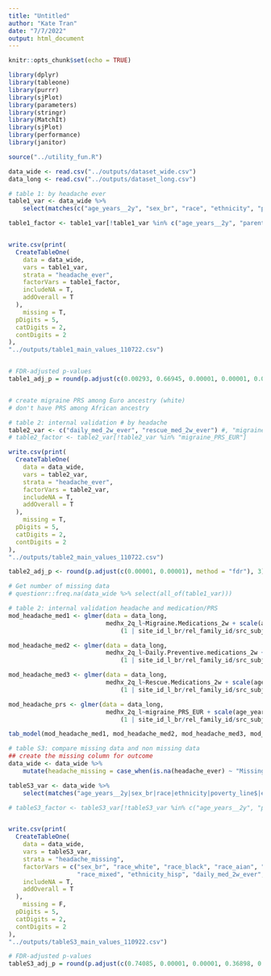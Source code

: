 ```yaml
---
title: "Untitled"
author: "Kate Tran"
date: "7/7/2022"
output: html_document
---
```


```r
knitr::opts_chunk$set(echo = TRUE)
```

```r
library(dplyr)
library(tableone)
library(purrr)
library(sjPlot)
library(parameters)
library(stringr)
library(MatchIt)
library(sjPlot)
library(performance)
library(janitor)

source("../utility_fun.R")
```

```r
data_wide <- read.csv("../outputs/dataset_wide.csv")
data_long <- read.csv("../outputs/dataset_long.csv")
```

```r
# table 1: by headache ever
table1_var <- data_wide %>% 
    select(matches(c("age_years__2y", "sex_br", "race", "ethnicity", "poverty_line$", "edu$"))) %>% names()

table1_factor <- table1_var[!table1_var %in% c("age_years__2y", "parents_avg_edu")]


write.csv(print(
  CreateTableOne(
    data = data_wide,
    vars = table1_var,
    strata = "headache_ever",
    factorVars = table1_factor,
    includeNA = T,
    addOverall = T
  ),
    missing = T,
  pDigits = 5,
  catDigits = 2,
  contDigits = 2
),
"../outputs/table1_main_values_110722.csv")


# FDR-adjusted p-values
table1_adj_p = round(p.adjust(c(0.00293, 0.66945, 0.00001, 0.00001, 0.00002, 0.81631, 0.64358, 0.09838, 0.00009, 0.00789, 0.00001), method = "fdr"), 3)


# create migraine PRS among Euro ancestry (white)
# don't have PRS among African ancestry

# table 2: internal validation # by headache
table2_var <- c("daily_med_2w_ever", "rescue_med_2w_ever") #, "migraine_PRS_EUR"
# table2_factor <- table2_var[!table2_var %in% "migraine_PRS_EUR"]

write.csv(print(
  CreateTableOne(
    data = data_wide,
    vars = table2_var,
    strata = "headache_ever",
    factorVars = table2_var,
    includeNA = T,
    addOverall = T
  ),
    missing = T,
  pDigits = 5,
  catDigits = 2,
  contDigits = 2
),
"../outputs/table2_main_values_110722.csv")

table2_adj_p <- round(p.adjust(c(0.00001, 0.00001), method = "fdr"), 3)

# Get number of missing data
# questionr::freq.na(data_wide %>% select(all_of(table1_var)))
```

```r
# table 2: internal validation headache and medication/PRS
mod_headache_med1 <- glmer(data = data_long, 
                           medhx_2q_l~Migraine.Medications_2w + scale(age_years) + scale(age_years)^2 + scale(age_years)^3 + sex_br + race_black + race_white + ethnicity_hisp + household_income +
                               (1 | site_id_l_br/rel_family_id/src_subject_id), family = binomial, nAGQ = 0)

mod_headache_med2 <- glmer(data = data_long, 
                           medhx_2q_l~Daily.Preventive.medications_2w + scale(age_years) + scale(age_years)^2 + scale(age_years)^3  + sex_br + race_black + race_white + ethnicity_hisp + household_income +
                               (1 | site_id_l_br/rel_family_id/src_subject_id), family = binomial, nAGQ = 0)

mod_headache_med3 <- glmer(data = data_long, 
                           medhx_2q_l~Rescue.Medications_2w + scale(age_years) + scale(age_years)^2 + scale(age_years)^3  + sex_br + race_black + race_white + ethnicity_hisp + household_income +
                               (1 | site_id_l_br/rel_family_id/src_subject_id), family = binomial, nAGQ = 0)

mod_headache_prs <- glmer(data = data_long, 
                           medhx_2q_l~migraine_PRS_EUR + scale(age_years) + scale(age_years)^2 + scale(age_years)^3  + sex_br + race_black + race_white + ethnicity_hisp + household_income +
                               (1 | site_id_l_br/rel_family_id/src_subject_id), family = binomial, nAGQ = 0)

tab_model(mod_headache_med1, mod_headache_med2, mod_headache_med3, mod_headache_prs, show.intercept = F)
```

```r
# table S3: compare missing data and non missing data
## create the missing column for outcome
data_wide <- data_wide %>% 
    mutate(headache_missing = case_when(is.na(headache_ever) ~ "Missing", TRUE ~ "Not missing"))

tableS3_var <- data_wide %>% 
    select(matches("age_years__2y|sex_br|race|ethnicity|poverty_line$|edu$|daily_med_2w_ever|rescue_med_2w_ever|PRS")) %>% names()

# tableS3_factor <- tableS3_var[!tableS3_var %in% c("age_years__2y", "parents_avg_edu", "migraine_PRS")]


write.csv(print(
  CreateTableOne(
    data = data_wide,
    vars = tableS3_var,
    strata = "headache_missing",
    factorVars = c("sex_br", "race_white", "race_black", "race_aian", "race_nhpi", "race_asian", "race_other", 
                   "race_mixed", "ethnicity_hisp", "daily_med_2w_ever", "rescue_med_2w_ever"),
    includeNA = T,
    addOverall = T
  ),
    missing = F,
  pDigits = 5,
  catDigits = 2,
  contDigits = 2
),
"../outputs/tableS3_main_values_110922.csv")

# FDR-adjusted p-values
tableS3_adj_p = round(p.adjust(c(0.74085, 0.00001, 0.00001, 0.36898, 0.60990, 0.72167, 0.00001, 0.82726, 0.00001, 0.92661, 0.03992, 0.00001, 0.00004, 0.00001), method = "fdr"), 3)
```











